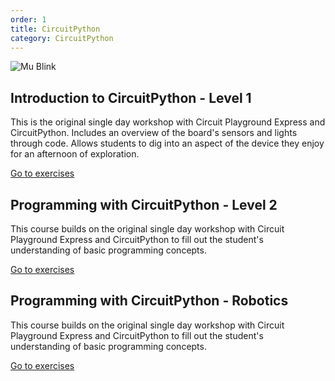 ```yaml
---
order: 1
title: CircuitPython
category: CircuitPython
---
```


![Mu Blink](../../../images/circuitpython/mu.png)

## Introduction to CircuitPython - Level 1

This is the original single day workshop with Circuit Playground Express and CircuitPython. Includes an overview of the board's sensors and lights through code. Allows students to dig into an aspect of the device they enjoy for an afternoon of exploration.

[Go to exercises](/exercises/fr-CA/circuitpython/level-1/)

## Programming with CircuitPython - Level 2

This course builds on the original single day workshop with Circuit Playground Express and CircuitPython to fill out the student's understanding of basic programming concepts.

[Go to exercises](/exercises/fr-CA/circuitircuitpython/level-2/)

## Programming with CircuitPython - Robotics

This course builds on the original single day workshop with Circuit Playground Express and CircuitPython to fill out the student's understanding of basic programming concepts.

[Go to exercises](/exercises/fr-CA/circuitircuitpython/robotics/)
